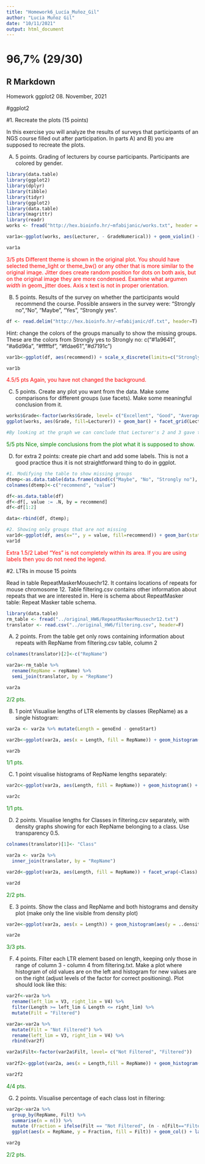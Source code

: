---
title: "Homework6_Lucía_Muñoz_Gil"
author: "Lucia Muñoz Gil"
date: "10/11/2021"
output: html_document
---

# 96,7% (29/30)



## R Markdown
Homework ggplot2
08. November, 2021

#ggplot2

#1. Recreate the plots (15 points)

In this exercise you will analyze the results of surveys that participants of an NGS course filled out after participation. In parts A) and B) you are supposed to recreate the plots. 

A) 5 points. Grading of lecturers by course participants. Participants are colored by gender.

```{r}
library(data.table)
library(ggplot2)
library(dplyr)
library(tibble)
library(tidyr)
library(ggplot2)
library(data.table)
library(magrittr)
library(readr)
works <- fread("http://hex.bioinfo.hr/~mfabijanic/works.txt", header = T)
```

```{r}
var1a<-ggplot(works, aes(Lecturer, - GradeNumerical)) + geom_violin() + geom_jitter(aes(color = Gender)) + scale_y_continuous(name = "Grade", breaks = - (1:5), labels = c("Excellent", "Good", "Average", "Below average", "Extremely bad"))

var1a
```
<span style="color:red"> 3/5 pts  Different theme is shown in the original plot. You should have selected theme_light or theme_bw() or any other that is more similar to the original image. Jitter does create random position for dots on both axis, but on the original image they are more condensed. Examine what argumen *width* in geom_jitter does. Axis x text is not in proper orientation. </span>


B) 5 points. Results of the survey on whether the participants would recommend the course. Possible answers in the survey were: “Strongly no”,“No”, “Maybe”, “Yes”, “Strongly yes”.

```{r}
df <- read.delim("http://hex.bioinfo.hr/~mfabijanic/df.txt", header=T)
```
Hint: change the colors of the groups manually to show the missing groups.
These are the colors from Strongly yes to Strongly no: c(“#1a9641”, “#a6d96a”, “#ffffbf”, “#fdae61”,“#d7191c”)

```{r}
var1b<-ggplot(df, aes(recommend)) + scale_x_discrete(limits=c("Strongly no", "No", "Maybe", "Yes", "Strongly yes")) + geom_bar(color = "black", fill=c("#1a9641","#a6d96a")) + labs(x = "Will you recommend #NGSchool to your friends and colleagues?", y = "Number of people") + theme(axis.title.x = element_text(face = "bold"), axis.title.y = element_text(face = "bold"))

var1b
```
<span style="color:red"> 4.5/5 pts Again, you have not changed the background.  </span>


C) 5 points. Create any plot you want from the data. Make some comparisons for different groups (use facets). Make some meaningful conclusion from it.
```{r}
works$Grade<-factor(works$Grade, level= c("Excellent", "Good", "Average", "Below average", "Extremely bad"))
ggplot(works, aes(Grade, fill=Lecturer)) + geom_bar() + facet_grid(Lecturer~Position) + theme(axis.text.x = element_text(angle = 45, hjust = 1))

#By looking at the graph we can conclude that Lecturer's 2 and 3 gave the best impression to the MSc, PhD and PosDoc participants and that they also agree on which lecturer was the worst, that being Lecturer number 5. We can see that the Industry specialist had a very average impression of all lecturers not grading any lecture nor excellent nor bad or extremely bad. We can conclude that almost every lecturer gave a good performance in except for Lecturer 5 and Lecturer 6 who did not give a bad impression neither an excellent one.
```
<span style="color:green"> 5/5 pts Nice, simple conclusions from the plot what it is supposed to show. </span>


D) for extra 2 points: create pie chart and add some labels. This is not a good practice thus it is not straightforward thing to do in ggplot.
```{r}
#1. Modifying the table to show missing groups
dtemp<-as.data.table(data.frame(cbind(c("Maybe", "No", "Strongly no"), c(0, 0, 0))))
colnames(dtemp)<-c("recommend", "value")

df<-as.data.table(df) 
df<-df[, value := .N, by = recommend]
df<-df[1:2]

data<-rbind(df, dtemp); 

#2. Showing only groups that are not missing
var1d<-ggplot(df, aes(x="", y = value, fill=recommend)) + geom_bar(stat = "identity") + coord_polar("y", start = 0) + theme_void() + geom_text(aes(label = recommend), color = "white")
var1d
```

<span style="color:red"> Extra 1.5/2 Label "Yes" is not completely within its area. If you are using labels then you do not need the legend. </span>



#2. LTRs in mouse
15 points

Read in table RepeatMaskerMousechr12. It contains locations of repeats for mouse chromosome 12. Table filtering.csv contains other information about repeats that we are interested in. Here is schema about RepeatMasker table: Repeat Masker table schema.
```{r}
library(data.table)
rm_table <- fread("../original_HW6/RepeatMaskerMousechr12.txt")
translator <- read.csv("../original_HW6/filtering.csv", header=F)
```

A) 2 points. From the table get only rows containing information about repeats with RepName from filtering.csv table, column 2

```{r}
colnames(translator)[2]<-c("RepName")

var2a<-rm_table %>%
  rename(RepName = repName) %>%
  semi_join(translator, by = "RepName")

var2a
```
<span style="color:green"> 2/2 pts. </span>

B) 1 point Visualise lengths of LTR elements by classes (RepName) as a single histogram:
```{r}
var2a <- var2a %>% mutate(Length = genoEnd - genoStart) 

var2b<-ggplot(var2a, aes(x = Length, fill = RepName)) + geom_histogram(position = 'dodge')

var2b
```
<span style="color:green"> 1/1 pts. </span>

C) 1 point visualise histograms of RepName lengths separately:
```{r}
var2c<-ggplot(var2a, aes(Length, fill = RepName)) + geom_histogram() + facet_wrap(~RepName)

var2c
```
<span style="color:green"> 1/1 pts. </span>

D) 2 points. Visualise lengths for Classes in filtering.csv separately, with density graphs showing for each RepName belonging to a class. Use transparency 0.5.
```{r}
colnames(translator)[1]<- "Class"

var2a <- var2a %>%
  inner_join(translator, by = "RepName")

var2d<-ggplot(var2a, aes(Length, fill = RepName)) + facet_wrap(~Class) + geom_density(alpha = 0.5)

var2d
```
<span style="color:green"> 2/2 pts. </span>

E) 3 points. Show the class and RepName and both histograms and density plot (make only the line visible from density plot)
```{r}
var2e<-ggplot(var2a, aes(x = Length)) + geom_histogram(aes(y = ..density.., fill = RepName)) + geom_density() + facet_wrap(~Class + RepName)

var2e
```
<span style="color:green"> 3/3 pts. </span>

F) 4 points. Filter each LTR element based on length, keeping only those in range of column 3 - column 4 from filtering.txt. Make a plot where histogram of old values are on the left and histogram for new values are on the right (adjust levels of the factor for correct positioning). Plot should look like this: 
```{r}
var2f<-var2a %>%
  rename(left_lim = V3, right_lim = V4) %>%
  filter(Length >= left_lim & Length <= right_lim) %>%
  mutate(Filt = "Filtered")

var2a<-var2a %>%
  mutate(Filt = "Not Filtered") %>%
  rename(left_lim = V3, right_lim = V4) %>%
  rbind(var2f)

var2a$Filt<-factor(var2a$Filt, level= c("Not Filtered", "Filtered"))
  
var2f2<-ggplot(var2a, aes(x = Length,fill = RepName)) + geom_histogram(position = 'identity') + facet_grid(RepName~Filt)

var2f2
```
<span style="color:green"> 4/4 pts. </span>

G) 2 points. Visualise percentage of each class lost in filtering: 
```{r}
var2g<-var2a %>%
  group_by(RepName, Filt) %>%
  summarise(n = n()) %>%
  mutate (Fraction = ifelse(Filt == "Not Filtered", (n - n[Filt=="Filtered"]) / n, n / n[Filt=="Not Filtered"])) %>%
  ggplot(aes(x = RepName, y = Fraction, fill = Filt)) + geom_col() + labs(x = "Repeat name") + scale_fill_discrete(name = "Tyoe", labels = c("Lost by fitering", "Retained after filtering"))

var2g
```

<span style="color:green"> 2/2 pts. </span>

